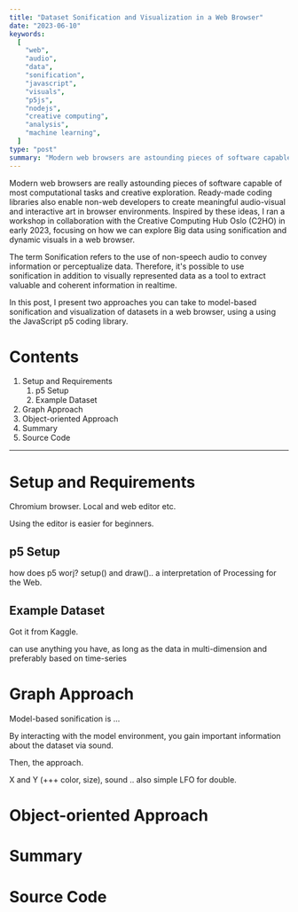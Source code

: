 ```yaml
---
title: "Dataset Sonification and Visualization in a Web Browser"
date: "2023-06-10"
keywords:
  [
    "web",
    "audio",
    "data",
    "sonification",
    "javascript",
    "visuals",
    "p5js",
    "nodejs",
    "creative computing",
    "analysis",
    "machine learning",
  ]
type: "post"
summary: "Modern web browsers are astounding pieces of software capable of most computational tasks and creative exploration. In this post, I share two approaches you can take to enrich your dataset with model-based sonification and visualization in a web browser, using the p5js library."
---
```


Modern web browsers are really astounding pieces of software capable of most computational tasks and creative exploration. Ready-made coding libraries also enable non-web developers to create meaningful audio-visual and interactive art in browser environments. Inspired by these ideas, I ran a workshop in collaboration with the <MyLink href="http://c2ho.no">Creative Computing Hub Oslo (C2HO)</MyLink> in early 2023, focusing on how we can explore Big data using sonification and dynamic visuals in a web browser.

The term Sonification refers to the use of non-speech audio to convey information or perceptualize data. Therefore, it's possible to use sonification in addition to visually represented data as a tool to extract valuable and coherent information in realtime.

In this post, I present two approaches you can take to model-based sonification and visualization of datasets in a web browser, using a using the JavaScript <MyLink href="https://p5js.org/">p5</MyLink> coding library.

# Contents

1. <MyLink href="#setup-and-requirements">Setup and Requirements</MyLink>
   1. <MyLink href="#p5-setup">p5 Setup</MyLink>
   2. <MyLink href="#example-dataset">Example Dataset</MyLink>
2. <MyLink href="#graph-approach">Graph Approach</MyLink>
3. <MyLink href="#object-oriented-approach">Object-oriented Approach</MyLink>
4. <MyLink href="#summary">Summary</MyLink>
5. <MyLink href="#summary">Source Code</MyLink>

<hr />

# Setup and Requirements

Chromium browser. Local and web editor etc.

Using the editor is easier for beginners.

## p5 Setup

how does p5 worj? setup() and draw()..
a interpretation of <MyLink href="https://processing.org">Processing</MyLink> for the Web.

## Example Dataset

Got it from Kaggle.

can use anything you have, as long as the data in multi-dimension and preferably based on time-series

# Graph Approach

Model-based sonification is ...

By interacting with the model environment, you gain important information about the dataset via sound.

Then, the approach.

X and Y (+++ color, size), sound .. also simple LFO for double.

# Object-oriented Approach

# Summary

# Source Code
